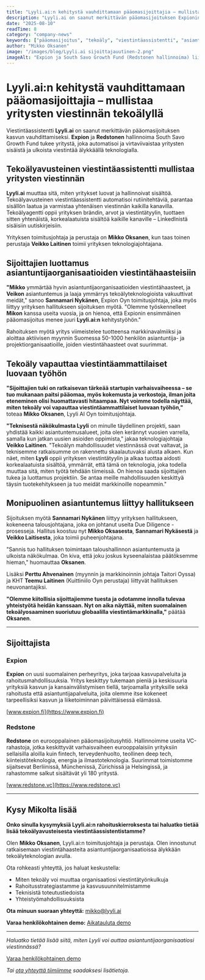 ```yaml
---
title: "Lyyli.ai:n kehitystä vauhdittamaan pääomasijoittajia – mullistaa yritysten viestinnän tekoälyllä"
description: "Lyyli.ai on saanut merkittävän pääomasijoituksen Expionin ja Redstonen hallinnoiman South Savo Growth Fundin tukemana. Sijoitus vauhdittaa tekoälyavusteisen viestintäassistentin kehitystä ja markkinointia."
date: "2025-08-10"
readTime: 8
category: "company-news"
keywords: ["pääomasijoitus", "tekoäly", "viestintäassistentti", "asiantuntijaorganisaatio", "startup", "rahoitus", "Expion", "Redstone"]
author: "Mikko Oksanen"
image: "/images/blog/Lyyli.ai sijoittajauutinen-2.png"
imageAlt: "Expion ja South Savo Growth Fund (Redstonen hallinnoima) liittyvät Lyyli.ai:n matkaan."
---
```


# Lyyli.ai:n kehitystä vauhdittamaan pääomasijoittajia – mullistaa yritysten viestinnän tekoälyllä

Viestintäassistentti **Lyyli.ai** on saanut merkittävän pääomasijoituksen kasvun vauhdittamiseksi. **Expion** ja **Redstonen** hallinnoima South Savo Growth Fund tukee yritystä, joka automatisoi ja virtaviivaistaa yritysten sisäistä ja ulkoista viestintää älykkäällä teknologialla.

## Tekoälyavusteinen viestintäassistentti mullistaa yritysten viestinnän

**Lyyli.ai** muuttaa sitä, miten yritykset luovat ja hallinnoivat sisältöä. Tekoälyavusteinen viestintäassistentti automatisoi rutiinitehtäviä, parantaa sisällön laatua ja varmistaa yhtenäisen viestinnän kaikilla kanavilla. Tekoälyagentti oppii yrityksen brändin, arvot ja viestintätyylin, tuottaen sitten yhtenäistä, korkealaatuista sisältöä kaikille kanaville – LinkedInistä sisäisiin uutiskirjeisiin.

Yrityksen toimitusjohtaja ja perustaja on **Mikko Oksanen**, kun taas toinen perustaja **Veikko Laitinen** toimii yrityksen teknologiajohtajana.

## Sijoittajien luottamus asiantuntijaorganisaatioiden viestintähaasteisiin

**"Mikko** ymmärtää hyvin asiantuntijaorganisaatioiden viestintähaasteet, ja **Veikon** asiantuntemus ja laaja ymmärrys tekoälyteknologioista vakuuttivat meidät," sanoo **Sannamari Nykänen**, Expion Oyn toimitusjohtaja, joka myös liittyy yrityksen hallitukseen sijoituksen myötä. "Olemme työskennelleet **Mikon** kanssa useita vuosia, ja on hienoa, että Expionin ensimmäinen pääomasijoitus menee juuri **Lyyli.ai:n** kehitystyöhön."

Rahoituksen myötä yritys viimeistelee tuotteensa markkinavalmiiksi ja aloittaa aktiivisen myynnin Suomessa 50-1000 henkilön asiantuntija- ja projektiorganisaatioille, joiden viestintähaasteet ovat suurimmat.

## Tekoäly vapauttaa viestintäammattilaiset luovaan työhön

**"Sijoittajien tuki on ratkaisevan tärkeää startupin varhaisvaiheessa – se tuo mukanaan paitsi pääomaa, myös kokemusta ja verkostoja, ilman joita eteneminen olisi huomattavasti hitaampaa. Nyt voimme todella näyttää, miten tekoäly voi vapauttaa viestintäammattilaiset luovaan työhön,"** toteaa **Mikko Oksanen**, Lyyli AI Oyn toimitusjohtaja.

**"Teknisestä näkökulmasta Lyyli** on minulle täydellinen projekti, saan yhdistää kaikki asiantuntemusalueet, joita olen kerännyt vuosien varrella, samalla kun jatkan uusien asioiden oppimista," jakaa teknologiajohtaja **Veikko Laitinen**. "Tekoälyn mahdollisuudet viestinnässä ovat valtavat, ja teknisemme ratkaisumme on rakennettu skaalautuvaksi alusta alkaen. Kun näet, miten **Lyyli** oppii yrityksen viestintätyylin ja alkaa tuottaa aidosti korkealaatuista sisältöä, ymmärrät, että tämä on teknologia, joka todella muuttaa sitä, miten työtä tehdään tiimeissä. On hienoa saada sijoittajien tukea ja luottamus projektiin. Se antaa meille mahdollisuuden keskittyä täysin tuotekehitykseen ja tuo meidät markkinoille nopeammin."

## Monipuolinen asiantuntemus liittyy hallitukseen

Sijoituksen myötä **Sannamari Nykänen** liittyy yrityksen hallitukseen, kokeneena talousjohtajana, joka on johtanut useita Due Diligence -prosesseja. Hallitus koostuu nyt **Mikko Oksasesta**, **Sannamari Nykäsestä** ja **Veikko Laitisesta**, joka toimii puheenjohtajana.

"Sannis tuo hallituksen toimintaan taloushallinnon asiantuntemusta ja ulkoista näkökulmaa. On kiva, että joku joskus kyseenalaistaa päätöksemme hieman," huomauttaa **Oksanen**.

Lisäksi **Perttu Ahvenainen** (myynnin ja markkinoinnin johtaja Taitori Oyssa) ja KHT **Teemu Laitinen** (Kuittiniilo Oyn perustaja) liittyvät hallituksen neuvonantajiksi.

**"Olemme kiitollisia sijoittajiemme tuesta ja odotamme innolla tulevaa yhteistyötä heidän kanssaan. Nyt on aika näyttää, miten suomalainen tekoälyosaaminen suoriutuu globaalilla viestintämarkkinalla,"** päätää **Oksanen**.

---

## Sijoittajista

<div class="bg-gray-50 border-l-4 border-forest p-6 my-8 rounded-r-lg">

### Expion

**Expion** on uusi suomalainen perheyritys, joka tarjoaa kasvupalveluita ja rahoitusmahdollisuuksia. Yritys keskittyy tukemaan pieniä ja keskisuuria yrityksiä kasvun ja kansainvälistymisen tiellä, tarjoamalla yrityksille sekä rahoitusta että asiantuntijapalveluita, joita olemme itse kokeneet tarpeellisiksi kasvun ja liiketoiminnan päivittäisessä elämässä.

[www.expion.fi](https://www.expion.fi)

### Redstone

**Redstone** on eurooppalainen pääomasijoitusyhtiö. Hallinnoimme useita VC-rahastoja, jotka keskittyvät varhaisvaiheen eurooppalaisiin yrityksiin sellaisilla aloilla kuin fintech, terveydenhuolto, teollinen deep tech, kiinteistöteknologia, energia ja ilmastoteknologia. Suurimmat toimistomme sijaitsevat Berliinissä, Münchenissä, Zürichissä ja Helsingissä, ja rahastomme salkut sisältävät yli 180 yritystä.

[www.redstone.vc](https://www.redstone.vc)

</div>

---

## Kysy Mikolta lisää

<div class="bg-forest text-white p-8 my-8 rounded-xl shadow-soft">

**Onko sinulla kysymyksiä Lyyli.ai:n rahoituskierroksesta tai haluatko tietää lisää tekoälyavusteisesta viestintäassistentistamme?**

Olen **Mikko Oksanen**, Lyyli.ai:n toimitusjohtaja ja perustaja. Olen innostunut ratkaisemaan viestintähaasteita asiantuntijaorganisaatioissa älykkään tekoälyteknologian avulla.

Ota rohkeasti yhteyttä, jos haluat keskustella:

- Miten tekoäly voi muuttaa organisaatiosi viestintätyönkulkuja
- Rahoitusstrategiastamme ja kasvusuunnitelmistamme
- Teknisistä toteutustiedoista
- Yhteistyömahdollisuuksista

**Ota minuun suoraan yhteyttä:** [mikko@lyyli.ai](mailto:mikko@lyyli.ai)

**Varaa henkilökohtainen demo:** [Aikatauluta demo](https://lyyli.ai/demo)

</div>

---

*Haluatko tietää lisää siitä, miten Lyyli voi auttaa asiantuntijaorganisaatiosi viestinnässä?*

<div class="text-center my-8">

<a href="https://lyyli.ai/demo" class="inline-block bg-forest text-white font-semibold py-3 px-6 rounded-lg hover:bg-forest/90 transition-colors duration-200 shadow-soft">

Varaa henkilökohtainen demo

</a>

</div>

*Tai [ota yhteyttä tiimiimme](https://lyyli.ai/contact) saadaksesi lisätietoja.*
